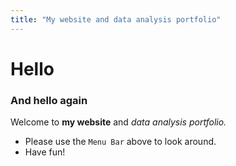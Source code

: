 ```yaml
---
title: "My website and data analysis portfolio"
---
```


# Hello

### And hello again

Welcome to **my website** and _data analysis portfolio._ 


* Please use the `Menu Bar` above to look around.
* Have fun!
